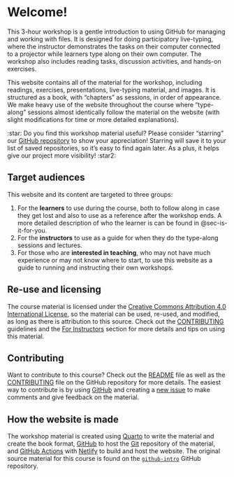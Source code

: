 # Welcome!

This 3-hour workshop is a gentle introduction to using GitHub for
managing and working with files. It is designed for doing participatory
live-typing, where the instructor demonstrates the tasks on their
computer connected to a projector while learners type along on their own
computer. The workshop also includes reading tasks, discussion
activities, and hands-on exercises.

This website contains all of the material for the workshop, including
readings, exercises, presentations, live-typing material, and images. It
is structured as a book, with "chapters" as sessions, in order of
appearance. We make heavy use of the website throughout the course where
"type-along" sessions almost identically follow the material on the
website (with slight modifications for time or more detailed
explanations).

<!-- TODO: Convert this into an includes snippet? -->

::: {.callout-tip appearance="minimal"}
:star: Do you find this workshop material useful? Please consider
"starring" our [GitHub
repository](https://github.com/rostools/github-intro/) to show your
appreciation! Starring will save it to your list of saved repositories,
so it’s easy to find again later. As a plus, it helps give our project
more visibility! :star2:
:::

## Target audiences

This website and its content are targeted to three groups:

1.  For the **learners** to use during the course, both to follow along
    in case they get lost and also to use as a reference after the
    workshop ends. A more detailed description of who the learner is can
    be found in @sec-is-it-for-you.
2.  For the **instructors** to use as a guide for when they do the
    type-along sessions and lectures.
3.  For those who are **interested in teaching**, who may not have much
    experience or may not know where to start, to use this website as a
    guide to running and instructing their own workshops.

## Re-use and licensing

The course material is licensed under the [Creative Commons Attribution
4.0 International
License](https://creativecommons.org/licenses/by/4.0/), so the material
can be used, re-used, and modified, as long as there is attribution to
this source. Check out the
[CONTRIBUTING](https://github.com/rostools/github-intro/blob/main/CONTRIBUTING.md)
guidelines and the [For Instructors](/appendix/for-instructors.qmd)
section for more details and tips on using this material.

## Contributing

Want to contribute to this course? Check out the
[README](https://github.com/rostools/github-intro/blob/main/README.md)
file as well as the
[CONTRIBUTING](https://github.com/rostools/github-intro/blob/main/CONTRIBUTING.md)
file on the GitHub repository for more details. The easiest way to
contribute is by using [GitHub](https://github.com/) and creating a [new
issue](https://github.com/rostools/github-intro/issues/new) to make
comments and give feedback on the material.

## How the website is made

The workshop material is created using [Quarto](https://quarto.org) to
write the material and create the book format,
[GitHub](https://github.com/) to host the [Git](https://git-scm.com/)
repository of the material, and [GitHub
Actions](https://github.com/features/actions) with
[Netlify](https://www.netlify.com/) to build and host the website. The
original source material for this course is found on the
[`github-intro`](https://github.com/rostools/github-intro) GitHub
repository.
